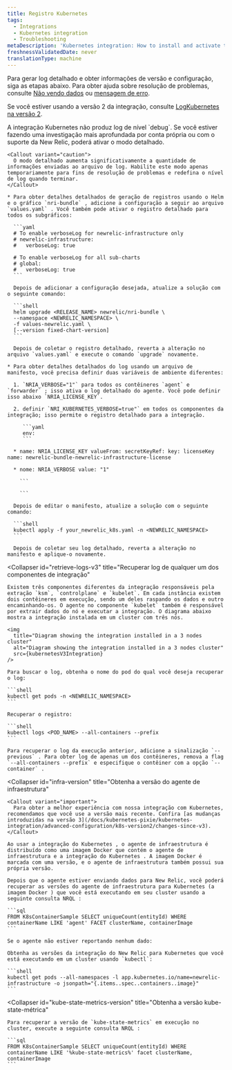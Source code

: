 ```yaml
---
title: Registro Kubernetes
tags:
  - Integrations
  - Kubernetes integration
  - Troubleshooting
metaDescription: 'Kubernetes integration: How to install and activate the integration, and what data is reported.'
freshnessValidatedDate: never
translationType: machine
---
```



Para gerar log detalhado e obter informações de versão e configuração, siga as etapas abaixo. Para obter ajuda sobre resolução de problemas, consulte [Não vendo dados](/docs/integrations/host-integrations/troubleshooting/kubernetes-integration-troubleshooting-not-seeing-data) ou [mensagem de erro](/docs/integrations/host-integrations/troubleshooting/kubernetes-integration-troubleshooting-error-messages).

Se você estiver usando a versão 2 da integração, consulte [LogKubernetes na versão 2](/docs/kubernetes-pixie/kubernetes-integration/advanced-configuration/k8s-version2/overview/#logs-version2).

<CollapserGroup>
  <Collapser
    id="verbose-logging"
    title="Habilitar registro detalhado"
  >
    A integração Kubernetes não produz log de nível `debug`. Se você estiver fazendo uma investigação mais aprofundada por conta própria ou com o suporte da New Relic, poderá ativar o modo detalhado.

    <Callout variant="caution">
      O modo detalhado aumenta significativamente a quantidade de informações enviadas ao arquivo de log. Habilite este modo apenas temporariamente para fins de resolução de problemas e redefina o nível de log quando terminar.
    </Callout>

    * Para obter detalhes detalhados de geração de registros usando o Helm e o gráfico `nri-bundle` , adicione a configuração a seguir ao arquivo `values.yaml` . Você também pode ativar o registro detalhado para todos os subgráficos:

      ```yaml
      # To enable verboseLog for newrelic-infrastructure only
      # newrelic-infrastructure:
      #   verboseLog: true

      # To enable verboseLog for all sub-charts
      # global:
      #   verboseLog: true
      ```

      Depois de adicionar a configuração desejada, atualize a solução com o seguinte comando:

      ```shell
      helm upgrade <RELEASE_NAME> newrelic/nri-bundle \
      --namespace <NEWRELIC_NAMESPACE> \
      -f values-newrelic.yaml \
      [--version fixed-chart-version]
      ```

      Depois de coletar o registro detalhado, reverta a alteração no arquivo `values.yaml` e execute o comando `upgrade` novamente.

    * Para obter detalhes detalhados do log usando um arquivo de manifesto, você precisa definir duas variáveis de ambiente diferentes:

      1. `NRIA_VERBOSE="1"` para todos os contêineres `agent` e `forwarder` ; isso ativa o log detalhado do agente. Você pode definir isso abaixo `NRIA_LICENSE_KEY`.

      2. definir `NRI_KUBERNETES_VERBOSE=true"` em todos os componentes da integração; isso permite o registro detalhado para a integração.

         ```yaml
         env:
         ```

      * name: NRIA_LICENSE_KEY valueFrom: secretKeyRef: key: licenseKey name: newrelic-bundle-newrelic-infrastructure-license

      * nome: NRIA_VERBOSE value: "1"

        ```

        ```

      Depois de editar o manifesto, atualize a solução com o seguinte comando:

      ```shell
      kubectl apply -f your_newrelic_k8s.yaml -n <NEWRELIC_NAMESPACE>
      ```

      Depois de coletar seu log detalhado, reverta a alteração no manifesto e aplique-o novamente.
  </Collapser>

  <Collapser
    id="retrieve-logs-v3"
    title="Recuperar log de qualquer um dos componentes de integração"
  >
    Existem três componentes diferentes da integração responsáveis pela extração `ksm`, `controlplane` e `kubelet`. Em cada instância existem dois contêineres em execução, sendo um deles raspando os dados e outro encaminhando-os. O agente no componente `kubelet` também é responsável por extrair dados do nó e executar a integração. O diagrama abaixo mostra a integração instalada em um cluster com três nós.

    <img
      title="Diagram showing the integration installed in a 3 nodes cluster"
      alt="Diagram showing the integration installed in a 3 nodes cluster"
      src={kubernetesV3Integration}
    />

    Para buscar o log, obtenha o nome do pod do qual você deseja recuperar o log:

    ```shell
    kubectl get pods -n <NEWRELIC_NAMESPACE>
    ```

    Recuperar o registro:

    ```shell
    kubectl logs <POD_NAME> --all-containers --prefix
    ```

    Para recuperar o log da execução anterior, adicione a sinalização `--previous` . Para obter log de apenas um dos contêineres, remova a flag `--all-containers --prefix` e especifique o contêiner com a opção `--container` .
  </Collapser>

  <Collapser
    id="infra-version"
    title="Obtenha a versão do agente de infraestrutura"
  >
    <Callout variant="important">
      Para obter a melhor experiência com nossa integração com Kubernetes, recomendamos que você use a versão mais recente. Confira [as mudanças introduzidas na versão 3](/docs/kubernetes-pixie/kubernetes-integration/advanced-configuration/k8s-version2/changes-since-v3).
    </Callout>

    Ao usar a integração do Kubernetes , o agente de infraestrutura é distribuído como uma imagem Docker que contém o agente de infraestrutura e a integração do Kubernetes . A imagem Docker é marcada com uma versão, e o agente de infraestrutura também possui sua própria versão.

    Depois que o agente estiver enviando dados para New Relic, você poderá recuperar as versões do agente de infraestrutura para Kubernetes (a imagem Docker ) que você está executando em seu cluster usando a seguinte consulta NRQL :

    ```sql
    FROM K8sContainerSample SELECT uniqueCount(entityId) WHERE containerName LIKE 'agent' FACET clusterName, containerImage
    ```

    Se o agente não estiver reportando nenhum dado:

    Obtenha as versões da integração do New Relic para Kubernetes que você está executando em um cluster usando `kubectl`:

    ```shell
    kubectl get pods --all-namespaces -l app.kubernetes.io/name=newrelic-infrastructure -o jsonpath="{.items..spec..containers..image}"
    ```
  </Collapser>

  <Collapser
    id="kube-state-metrics-version"
    title="Obtenha a versão kube-state-métrica"
  >
    Para recuperar a versão de `kube-state-metrics` em execução no cluster, execute a seguinte consulta NRQL :

    ```sql
    FROM K8sContainerSample SELECT uniqueCount(entityId) WHERE containerName LIKE '%kube-state-metrics%' facet clusterName, containerImage
    ```
  </Collapser>
</CollapserGroup>